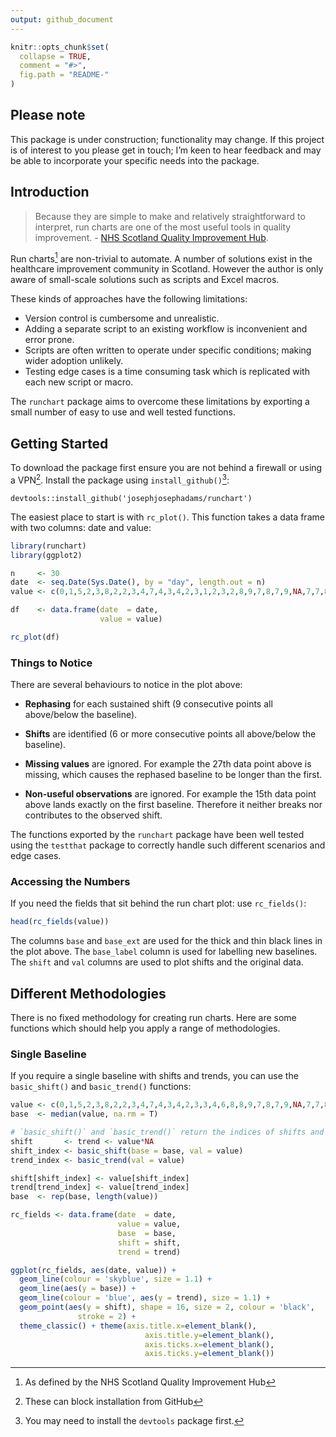 ```yaml
---
output: github_document
---
```


<!-- README.md is generated from README.Rmd. Please edit that file -->

```r
knitr::opts_chunk$set(
  collapse = TRUE,
  comment = "#>",
  fig.path = "README-"
)
```
## Please note
This package is under construction; functionality may change. If this project is of interest to you please get in touch; I'm keen to hear feedback and may be able to incorporate your specific needs into the package.

## Introduction

>Because they are simple to make and relatively straightforward to interpret, run charts are one of the most useful tools in quality improvement. - [NHS Scotland Quality Improvement Hub](http://www.qihub.scot.nhs.uk/knowledge-centre/quality-improvement-tools/run-chart.aspx).

Run charts^[As defined by the NHS Scotland Quality Improvement Hub] are non-trivial to automate. A number of solutions exist in the healthcare improvement community in Scotland. However the author is only aware of small-scale solutions such as scripts and Excel macros.

These kinds of approaches have the following limitations:

* Version control is cumbersome and unrealistic.
* Adding a separate script to an existing workflow is inconvenient and error prone.
* Scripts are often written to operate under specific conditions; making wider adoption unlikely.
* Testing edge cases is a time consuming task which is replicated with each new script or macro.

The `runchart` package aims to overcome these limitations by exporting a small number of easy to use and well tested functions.

## Getting Started
To download the package first ensure you are not behind a firewall or using a VPN^[These can block installation from GitHub]. Install the package using `install_github()`^[You may need to install the `devtools` package first.]:

```
devtools::install_github('josephjosephadams/runchart')
```

The easiest place to start is with `rc_plot()`. This function takes a data frame with two columns: date and value:

```r
library(runchart)
library(ggplot2)

n     <- 30
date  <- seq.Date(Sys.Date(), by = "day", length.out = n)
value <- c(0,1,5,2,3,8,2,2,3,4,7,4,3,4,2,3,1,2,3,2,8,9,7,8,7,9,NA,7,7,8)

df    <- data.frame(date  = date,
                    value = value)

rc_plot(df)
```

### Things to Notice
There are several behaviours to notice in the plot above:

* **Rephasing** for each sustained shift (9 consecutive points all above/below the baseline).

* **Shifts** are identified (6 or more consecutive points all above/below the baseline).

* **Missing values** are ignored. For example the 27th data point above is missing, which causes the rephased baseline to be longer than the first.

* **Non-useful observations** are ignored. For example the 15th data point above lands exactly on the first baseline. Therefore it neither breaks nor contributes to the observed shift.

The functions exported by the `runchart` package have been well tested using the `testthat` package to correctly handle such different scenarios and edge cases.

### Accessing the Numbers
If you need the fields that sit behind the run chart plot: use `rc_fields()`:

```r
head(rc_fields(value))
```

The columns `base` and `base_ext` are used for the thick and thin black lines in the plot above. The `base_label` column is used for labelling new baselines. The `shift` and `val` columns are used to plot shifts and the original data.

## Different Methodologies
There is no fixed methodology for creating run charts. Here are some functions which should help you apply a range of methodologies.

### Single Baseline
If you require a single baseline with shifts and trends, you can use the `basic_shift()` and `basic_trend()` functions:

```r

value <- c(0,1,5,2,3,8,2,2,3,4,7,4,3,4,2,3,3,4,6,8,8,9,7,8,7,9,NA,7,7,8)
base  <- median(value, na.rm = T)

# `basic_shift()` and `basic_trend()` return the indices of shifts and trends
shift       <- trend <- value*NA
shift_index <- basic_shift(base = base, val = value)
trend_index <- basic_trend(val = value)

shift[shift_index] <- value[shift_index]
trend[trend_index] <- value[trend_index]
base  <- rep(base, length(value))

rc_fields <- data.frame(date  = date,
                        value = value,
                        base  = base,
                        shift = shift,
                        trend = trend)

ggplot(rc_fields, aes(date, value)) +
  geom_line(colour = 'skyblue', size = 1.1) +
  geom_line(aes(y = base)) +
  geom_line(colour = 'blue', aes(y = trend), size = 1.1) +
  geom_point(aes(y = shift), shape = 16, size = 2, colour = 'black',
               stroke = 2) +
  theme_classic() + theme(axis.title.x=element_blank(),
                              axis.title.y=element_blank(),
                              axis.ticks.x=element_blank(),
                              axis.ticks.y=element_blank())
```
